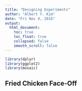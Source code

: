 ```yaml
---
title: "Designing Experiments"
author: "Albert Y. Kim"
date: "Fri Nov 4, 2016"
output:
  html_document:
    toc: true
    toc_float: true
    collapsed: false
    smooth_scroll: false
---
```


```r
library(dplyr)
library(ggplot2)
library(mosaic)
```



## Fried Chicken Face-Off

